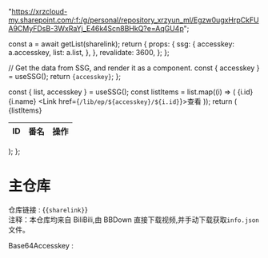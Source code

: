 
  "https://xrzcloud-my.sharepoint.com/:f:/g/personal/repository_xrzyun_ml/Egzw0ugxHrpCkFUA9CMyFDsB-3WxRaYj_E46k4Scn8BHkQ?e=AqGU4p";

  const a = await getList(sharelink);
  return {
    props: {
      ssg: {
        accesskey: a.accesskey,
        list: a.list,
      },
    },
    revalidate: 3600,
  };
};

  // Get the data from SSG, and render it as a component.
  const { accesskey } = useSSG();
  return <code>{accesskey}</code>;
};

  const { list, accesskey } = useSSG();
  const listItems = list.map((i) => (
    <tr key={i.id}>
      <td>{i.id}</td>
      <td>{i.name}</td>
      <td>
        <Link href={`/lib/ep/${accesskey}/${i.id}`}>查看</Link>
      </td>
    </tr>
  ));
  return (
    <table>
      <thead>
        <tr>
          <th>ID</th>
          <th>番名</th>
          <th>操作</th>
        </tr>
      </thead>
      <tbody>{listItems}</tbody>
    </table>
  );
};

# 主仓库

仓库链接 : {<code>{sharelink}</code>}  
注释：本仓库均来自 BiliBili,由 BBDown 直接下载视频,并手动下载获取`info.json`文件。

<List />

Base64Accesskey : <Accesskey/>
